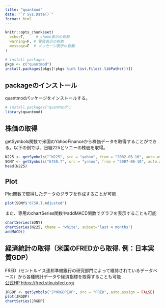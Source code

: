 ```yaml
---
title: "quantmod"
date: "`r Sys.Date()`"
format: html
---
```


```r
knitr::opts_chunk$set(
  echo=T,     # chunk表示の有無
  warning=F, # 警告表示の有無
  message=F  # メッセージ表示の有無
)

# install packages
pkgs <- c("quantmod")
install.packages(pkgs[!pkgs %in% list.files(.libPaths())])
```

## packageのインストール

quantmodパッケージをインストールする。

```r
# install.packages("quantmod")
library(quantmod)
```

## 株価の取得

getSymbols関数で米国のYahooFinanceから株価データを取得することができる。以下の例では、日経225とソニーの株価を取得。

```r
N225 <- getSymbols("^N225", src = "yahoo", from = "2002-06-10", auto.assign = FALSE)
SONY <- getSymbols("6758.T", src = "yahoo", from = "2007-06-10", auto.assign = FALSE)
head(N225)
```

## Plot

Plot関数で取得したデータのグラフを作成することが可能

```r
plot(SONY$'6758.T.Adjusted')
```

また、専用のchartSeries関数やaddMACD関数でグラフを表示することも可能

```r
chartSeries(SONY)
chartSeries(N225, theme = "white", subset='last 4 months')
addMACD()
```

## 経済統計の取得（米国のFREDから取得. 例：日本実質GDP）

FRED（セントルイス連邦準備銀行の研究部門によって維持されているデータベース）から各種統計データや経済指標を取得することも可能\
[公式HP https://fred.stlouisfed.org/](https://fred.stlouisfed.org/)

```r
JRGDP <- getSymbols("JPNRGDPEXP", src = "FRED", auto.assign = FALSE)
plot(JRGDP)
chartSeries(JRGDP)
```
